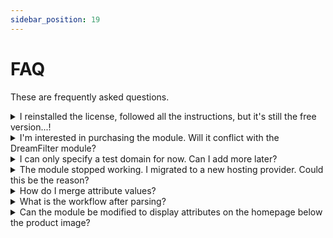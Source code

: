 ```yaml
---
sidebar_position: 19
---
```


# FAQ

These are frequently asked questions.

<details>
  <summary>I reinstalled the license, followed all the instructions, but it's still the free version...!</summary>

Possible reasons:

- Incorrect domain name. `domain.ru` and `www.domain.ru` are considered different domains.
- License key corruption during input or saving. Spaces and line breaks are ignored and removed programmatically.
- Incorrect license storage location. The `attributico.key` file must be placed in the `/system/license/` directory.

</details>

<details>
  <summary>I'm interested in purchasing the module. Will it conflict with the DreamFilter module?</summary>

The module does not conflict with **DreamFilter**, **megaFilter**, or any other filter. It does not interact with the frontend or filters but only works with the database, organizing **Attributes**, which are later used by filters.

</details>

<details>
  <summary>I can only specify a test domain for now. Can I add more later?</summary>

Yes, you can update it at any time as long as the number of domains and their characteristics comply with the [license](/license/license-install.md) terms.

</details>

<details>
  <summary>The module stopped working. I migrated to a new hosting provider. Could this be the reason?</summary>

Try the following:

- Clear the store cache.
- Clear your browser cache and cookies.
- Refresh the modifiers.
- Reapply and save the settings.

</details>

<details>
  <summary>How do I merge attribute values?</summary>

The module does not support attribute value merging using Drag-and-Drop, context menus, or keyboard shortcuts.  
This is intentional to keep the module simple, and because the same result can be achieved through regular renaming of values.

In essence, merging values or templates is just batch renaming, and this feature is already implemented. Simply edit the **Value** or **Template**.

For more details, see the [Editing](/module-features/editing.md) section.

</details>

<details>
  <summary>What is the workflow after parsing?</summary>

The module does not enforce a specific workflow but provides functionality that simplifies manual work and tools for batch processing.

One such tool is [**Category Attributes**](/tools/category-attributes.md).

:::info
In the settings, set [**`Method`**](/settings/product.md) to **Add duty attributes only to empty ones**.  
For other settings, the result is self-explanatory.
:::

### Notation:

- `C` — Category
- `P` — Product
- `A` — Attribute
- `V` — Attribute Value
- `D` — Duty Template

For example, in category `C1`, there is a product `P1` with **Attribute** `A1`, which has **Value** `V1`.  
You added **Attribute** `A2` with **Value** `V2`, and after parsing, two more products `P2` and `P3` were added with their own **Attributes** and corresponding **Values**.

| ![Working with empty Duty Templates](/img/tutorial/attribute_category_1.svg) |
|:--:|
| *Diagram 1 – Working with empty Duty Templates* |

Our goal is to unify **Category Attributes**, meaning every product in category `C1` should have the same set of **Attributes**.  
We apply the **"Category Attributes"** tool.

:::warning
Some values remain empty because the module "does not know" what to fill in.  
For example, **Attribute** `A1` can have **Values** `V1` or `V4`. Which one should be selected?
:::

To resolve this ambiguity, **Duty Templates** are used. If they are filled, the tool will produce the following result:

| ![Working with filled Duty Templates](/img/tutorial/attribute_category_2.svg) |
|:--:|
| *Diagram 2 – Working with filled Duty Templates* |

Now all **Values** are populated.

</details>

<details>
  <summary>Can the module be modified to display attributes on the homepage below the product image?</summary>

No. This module is designed for the admin panel and does not interact with the frontend.  
Some features may be available in future advanced versions.  
For now, this request should be directed to the theme (design) developers.

</details>
